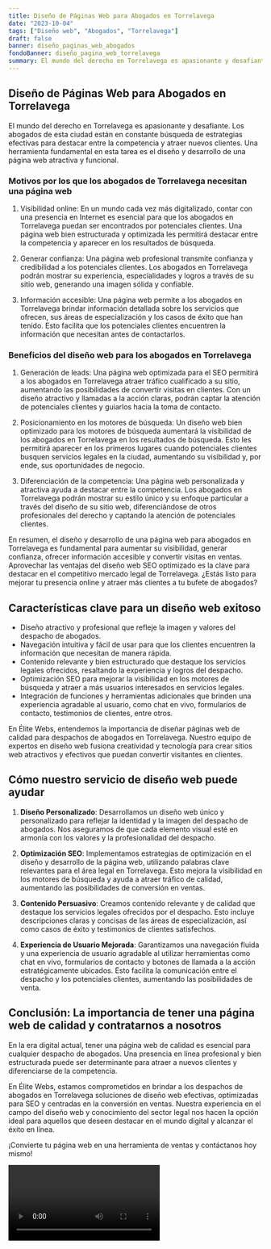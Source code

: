 ```yaml
---
title: Diseño de Páginas Web para Abogados en Torrelavega
date: "2023-10-04"
tags: ["Diseño web", "Abogados", "Torrelavega"]
draft: false
banner: diseño_paginas_web_abogados
fondoBanner: diseño_pagina_web_torrelavega
summary: El mundo del derecho en Torrelavega es apasionante y desafiante. Los abogados de esta ciudad están en constante búsqueda de estrategias efectivas para destacar entre la competencia y atraer nuevos clientes. Una herramienta fundamental en esta tarea es el diseño y desarrollo de una página web atractiva y funcional.
---
```



## Diseño de Páginas Web para Abogados en Torrelavega

El mundo del derecho en Torrelavega es apasionante y desafiante. Los abogados de esta ciudad están en constante búsqueda de estrategias efectivas para destacar entre la competencia y atraer nuevos clientes. Una herramienta fundamental en esta tarea es el diseño y desarrollo de una página web atractiva y funcional.

### Motivos por los que los abogados de Torrelavega necesitan una página web

1. Visibilidad online: En un mundo cada vez más digitalizado, contar con una presencia en Internet es esencial para que los abogados en Torrelavega puedan ser encontrados por potenciales clientes. Una página web bien estructurada y optimizada les permitirá destacar entre la competencia y aparecer en los resultados de búsqueda.

2. Generar confianza: Una página web profesional transmite confianza y credibilidad a los potenciales clientes. Los abogados en Torrelavega podrán mostrar su experiencia, especialidades y logros a través de su sitio web, generando una imagen sólida y confiable.

3. Información accesible: Una página web permite a los abogados en Torrelavega brindar información detallada sobre los servicios que ofrecen, sus áreas de especialización y los casos de éxito que han tenido. Esto facilita que los potenciales clientes encuentren la información que necesitan antes de contactarlos.

### Beneficios del diseño web para los abogados en Torrelavega

1. Generación de leads: Una página web optimizada para el SEO permitirá a los abogados en Torrelavega atraer tráfico cualificado a su sitio, aumentando las posibilidades de convertir visitas en clientes. Con un diseño atractivo y llamadas a la acción claras, podrán captar la atención de potenciales clientes y guiarlos hacia la toma de contacto.

2. Posicionamiento en los motores de búsqueda: Un diseño web bien optimizado para los motores de búsqueda aumentará la visibilidad de los abogados en Torrelavega en los resultados de búsqueda. Esto les permitirá aparecer en los primeros lugares cuando potenciales clientes busquen servicios legales en la ciudad, aumentando su visibilidad y, por ende, sus oportunidades de negocio.

3. Diferenciación de la competencia: Una página web personalizada y atractiva ayuda a destacar entre la competencia. Los abogados en Torrelavega podrán mostrar su estilo único y su enfoque particular a través del diseño de su sitio web, diferenciándose de otros profesionales del derecho y captando la atención de potenciales clientes.

En resumen, el diseño y desarrollo de una página web para abogados en Torrelavega es fundamental para aumentar su visibilidad, generar confianza, ofrecer información accesible y convertir visitas en ventas. Aprovechar las ventajas del diseño web SEO optimizado es la clave para destacar en el competitivo mercado legal de Torrelavega. ¿Estás listo para mejorar tu presencia online y atraer más clientes a tu bufete de abogados?

<GifSeo />

<Cta />

## Características clave para un diseño web exitoso

- Diseño atractivo y profesional que refleje la imagen y valores del despacho de abogados.
- Navegación intuitiva y fácil de usar para que los clientes encuentren la información que necesitan de manera rápida.
- Contenido relevante y bien estructurado que destaque los servicios legales ofrecidos, resaltando la experiencia y logros del despacho.
- Optimización SEO para mejorar la visibilidad en los motores de búsqueda y atraer a más usuarios interesados en servicios legales.
- Integración de funciones y herramientas adicionales que brinden una experiencia agradable al usuario, como chat en vivo, formularios de contacto, testimonios de clientes, entre otros.

En Élite Webs, entendemos la importancia de diseñar páginas web de calidad para despachos de abogados en Torrelavega. Nuestro equipo de expertos en diseño web fusiona creatividad y tecnología para crear sitios web atractivos y efectivos que puedan convertir visitantes en clientes.

## Cómo nuestro servicio de diseño web puede ayudar

1. **Diseño Personalizado**: Desarrollamos un diseño web único y personalizado para reflejar la identidad y la imagen del despacho de abogados. Nos aseguramos de que cada elemento visual esté en armonía con los valores y la profesionalidad del despacho.

2. **Optimización SEO**: Implementamos estrategias de optimización en el diseño y desarrollo de la página web, utilizando palabras clave relevantes para el área legal en Torrelavega. Esto mejora la visibilidad en los motores de búsqueda y ayuda a atraer tráfico de calidad, aumentando las posibilidades de conversión en ventas.

3. **Contenido Persuasivo**: Creamos contenido relevante y de calidad que destaque los servicios legales ofrecidos por el despacho. Esto incluye descripciones claras y concisas de las áreas de especialización, así como casos de éxito y testimonios de clientes satisfechos.

4. **Experiencia de Usuario Mejorada**: Garantizamos una navegación fluida y una experiencia de usuario agradable al utilizar herramientas como chat en vivo, formularios de contacto y botones de llamada a la acción estratégicamente ubicados. Esto facilita la comunicación entre el despacho y los potenciales clientes, aumentando las posibilidades de venta.

## Conclusión: La importancia de tener una página web de calidad y contratarnos a nosotros

En la era digital actual, tener una página web de calidad es esencial para cualquier despacho de abogados. Una presencia en línea profesional y bien estructurada puede ser determinante para atraer a nuevos clientes y diferenciarse de la competencia.

En Élite Webs, estamos comprometidos en brindar a los despachos de abogados en Torrelavega soluciones de diseño web efectivas, optimizadas para SEO y centradas en la conversión en ventas. Nuestra experiencia en el campo del diseño web y conocimiento del sector legal nos hacen la opción ideal para aquellos que deseen destacar en el mundo digital y alcanzar el éxito en línea.

¡Convierte tu página web en una herramienta de ventas y contáctanos hoy mismo!

<Video />

<CtaBot job="Abogados" city="Torrelavega" />

<Gmaps query="Torrelavega+españa+maps" />

